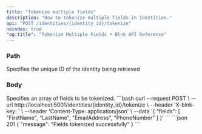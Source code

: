 ```yaml
---
title: "Tokenize multiple fields"
description: "How to tokenize multiple fields in Identities."
api: "POST /identities/{identity_id}/tokenize"
noindex: true
"og:title": "Tokenize Multiple Fields • Blnk API Reference"
---
```




<Key />

### Path
<ParamField path="identity_id" type="string">
  Specifies the unique ID of the identity being retrieved
</ParamField>

### Body
<ParamField body="fields" type="string[]">
  Specifies an array of fields to be tokenized.
</ParamField>

<RequestExample>
```bash
curl --request POST \
  --url http://localhost:5001/identities/{identity_id}/tokenize \
  --header 'X-blnk-key: <api-key>' \
  --header 'Content-Type: application/json' \
  --data '{
  "fields": [
    "FirstName", 
    "LastName", 
    "EmailAddress", 
    "PhoneNumber"
  ]
}'
```
</RequestExample>
<ResponseExample>
```json 201
{
    "message": "Fields tokenized successfully"
}
```
</ResponseExample>

<NeedHelp />